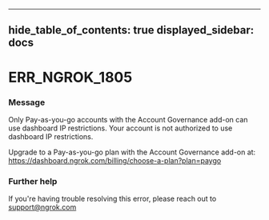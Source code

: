 

---
hide_table_of_contents: true
displayed_sidebar: docs
---


# ERR_NGROK_1805

### Message
Only Pay-as-you-go accounts with the Account Governance add-on can use dashboard IP restrictions.
Your account is not authorized to use dashboard IP restrictions.  

Upgrade to a Pay-as-you-go plan with the Account Governance add-on at: https://dashboard.ngrok.com/billing/choose-a-plan?plan=paygo

<ErrorDetails />



### Further help
If you're having trouble resolving this error, please reach out to [support@ngrok.com](mailto:support@ngrok.com?subject=Help%20with%20ERR_NGROK_1805)

